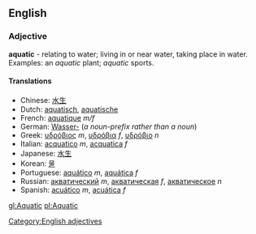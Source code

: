 ==English==
===Adjective===
[[Category:English adjectives]]
'''aquatic''' - relating to water; living in or near water, taking place in water. Examples:  an ''aquatic'' plant; ''aquatic'' sports.

====Translations====
*Chinese: [[水生]]
*Dutch: [[aquatisch]], [[aquatische]]
*French: [[aquatique]] ''m/f''
*German: [[Wasser-]] (''a noun-prefix rather than a noun'')
*Greek: [[υδρόβιος]] ''m'', [[υδρόβια]] ''f'', [[υδρόβιο]] ''n''
*Italian: [[acquatico]] ''m'', [[acquatica]] ''f''
*Japanese: [[水生]]
*Korean: [[물]]
*Portuguese: [[aquático]] ''m'', [[aquática]] ''f''
*Russian: [[акватический]] ''m'', [[акватическая]] ''f'', [[акватическое]] ''n''
*Spanish: [[acuático]] ''m'', [[acuática]] ''f''

[[gl:Aquatic]]
[[pl:Aquatic]]